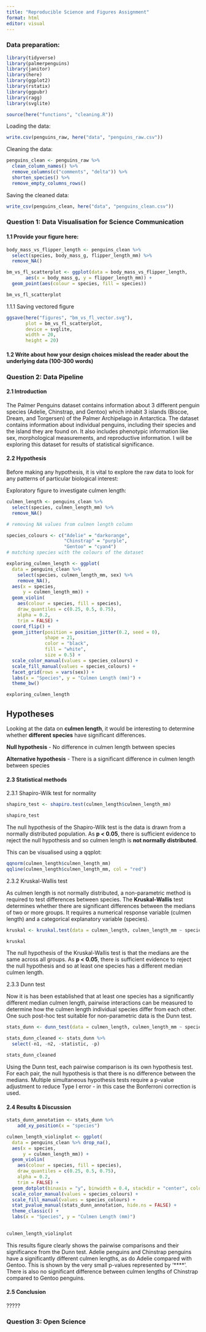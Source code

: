 ```yaml
---
title: "Reproducible Science and Figures Assignment"
format: html
editor: visual
---
```


### Data preparation:

```r
library(tidyverse)
library(palmerpenguins)
library(janitor)
library(here)
library(ggplot2)
library(rstatix)
library(ggpubr)
library(ragg)
library(svglite)

source(here("functions", "cleaning.R"))
```

Loading the data:

```r
write.csv(penguins_raw, here("data", "penguins_raw.csv"))
```

Cleaning the data:

```r
penguins_clean <- penguins_raw %>%
  clean_column_names() %>%
  remove_columns(c("comments", "delta")) %>%
  shorten_species() %>%
  remove_empty_columns_rows()
```

Saving the cleaned data:

```r
write_csv(penguins_clean, here("data", "penguins_clean.csv"))
```

### Question 1: Data Visualisation for Science Communication

#### 1.1 Provide your figure here:

```r
body_mass_vs_flipper_length <- penguins_clean %>% 
  select(species, body_mass_g, flipper_length_mm) %>% 
  remove_NA()

bm_vs_fl_scatterplot <- ggplot(data = body_mass_vs_flipper_length,
       aes(x = body_mass_g, y = flipper_length_mm)) +
  geom_point(aes(colour = species, fill = species))

bm_vs_fl_scatterplot
```

1.1.1 Saving vectored figure

```r
ggsave(here("figures", "bm_vs_fl_vector.svg"),
       plot = bm_vs_fl_scatterplot,
       device = svglite,
       width = 20,
       height = 20)

```

#### 1.2 Write about how your design choices mislead the reader about the underlying data (100-300 words)

### Question 2: Data Pipeline

#### 2.1 Introduction

The Palmer Penguins dataset contains information about 3 different penguin species (Adelie, Chinstrap, and Gentoo) which inhabit 3 islands (Biscoe, Dream, and Torgersen) of the Palmer Archipelago in Antarctica. The dataset contains information about individual penguins, including their species and the island they are found on. It also includes phenotypic information like sex, morphological measurements, and reproductive information. I will be exploring this dataset for results of statistical significance.

#### 2.2 Hypothesis

Before making any hypothesis, it is vital to explore the raw data to look for any patterns of particular biological interest:

Exploratory figure to investigate culmen length:

```r
culmen_length <- penguins_clean %>%
  select(species, culmen_length_mm) %>% 
  remove_NA()

# removing NA values from culmen length column
```

```r
species_colours <- c("Adelie" = "darkorange",
                     "Chinstrap" = "purple",
                     "Gentoo" = "cyan4")
# matching species with the colours of the dataset

exploring_culmen_length <- ggplot(
  data = penguins_clean %>% 
    select(species, culmen_length_mm, sex) %>% 
    remove_NA(),
  aes(x = species,
      y = culmen_length_mm)) +
  geom_violin(
    aes(colour = species, fill = species),
    draw_quantiles = c(0.25, 0.5, 0.75),
    alpha = 0.2,
    trim = FALSE) +
  coord_flip() +
  geom_jitter(position = position_jitter(0.2, seed = 0),
              shape = 21,
              color = "black",
              fill = "white",
              size = 0.5) +
  scale_color_manual(values = species_colours) +
  scale_fill_manual(values = species_colours) +
  facet_grid(rows = vars(sex)) + 
  labs(x = "Species", y = "Culmen Length (mm)") +
  theme_bw()

exploring_culmen_length
```

::: {.callout-note icon="false"}
## Hypotheses

Looking at the data on **culmen length**, it would be interesting to determine whether **different species** have significant differences.

**Null hypothesis** - No difference in culmen length between species

**Alternative hypothesis** - There is a significant difference in culmen length between species
:::

#### 2.3 Statistical methods

2.3.1 Shapiro-Wilk test for normality

```r
shapiro_test <- shapiro.test(culmen_length$culmen_length_mm)

shapiro_test
```

The null hypothesis of the Shapiro-Wilk test is the data is drawn from a normally distributed population. As **p \< 0.05**, there is sufficient evidence to reject the null hypothesis and so culmen length is **not normally distributed**.

This can be visualised using a qqplot:

```r
qqnorm(culmen_length$culmen_length_mm)
qqline(culmen_length$culmen_length_mm, col = "red")
```

2.3.2 Kruskal-Wallis test

As culmen length is not normally distributed, a non-parametric method is required to test differences between species. The **Kruskal-Wallis** test determines whether there are significant differences between the medians of two or more groups. It requires a numerical response variable (culmen length) and a categorical explanatory variable (species).

```r
kruskal <- kruskal.test(data = culmen_length, culmen_length_mm ~ species)

kruskal
```

The null hypothesis of the Kruskal-Wallis test is that the medians are the same across all groups. As **p \< 0.05**, there is sufficient evidence to reject the null hypothesis and so at least one species has a different median culmen length.

2.3.3 Dunn test

Now it is has been established that at least one species has a significantly different median culmen length, pairwise interactions can be measured to determine how the culmen length individual species differ from each other. One such post-hoc test suitable for non-parametric data is the Dunn test.

```r
stats_dunn <- dunn_test(data = culmen_length, culmen_length_mm ~ species, p.adjust.method = "bonferroni")

stats_dunn_cleaned <- stats_dunn %>% 
  select(-n1, -n2, -statistic, -p)

stats_dunn_cleaned
```

Using the Dunn test, each pairwise comparison is its own hypothesis test. For each pair, the null hypothesis is that there is no difference between the medians. Multiple simultaneous hypothesis tests require a p-value adjustment to reduce Type I error - in this case the Bonferroni correction is used.

#### 2.4 Results & Discussion

```r
stats_dunn_annotation <- stats_dunn %>% 
    add_xy_position(x = "species")

culmen_length_violinplot <- ggplot(
  data = penguins_clean %>% drop_na(),
  aes(x = species,
      y = culmen_length_mm)) +
  geom_violin(
    aes(colour = species, fill = species),
    draw_quantiles = c(0.25, 0.5, 0.75),
    alpha = 0.2,
    trim = FALSE) +
  geom_dotplot(binaxis = "y", binwidth = 0.4, stackdir = "center", color = "black", fill = "white") +
  scale_color_manual(values = species_colours) +
  scale_fill_manual(values = species_colours) +
  stat_pvalue_manual(stats_dunn_annotation, hide.ns = FALSE) +
  theme_classic() +
  labs(x = "Species", y = "Culmen Length (mm)")
  

culmen_length_violinplot
```

This results figure clearly shows the pairwise comparisons and their significance from the Dunn test. Adelie penguins and Chinstrap penguins have a significantly different culmen lengths, as do Adelie compared with Gentoo. This is shown by the very small p-values represented by '\*\*\*\*'. There is also no significant difference between culmen lengths of Chinstrap compared to Gentoo penguins.

#### 2.5 Conclusion

?????

### Question 3: Open Science
